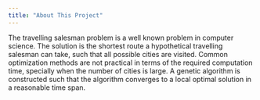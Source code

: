 ```yaml
---
title: "About This Project"
---
```


The travelling salesman problem is a well known problem in computer science. The solution is the shortest route a hypothetical travelling salesman can take, such that all possible cities are visited. Common optimization methods are not practical in terms of the required computation time, specially when the number of cities is large. A genetic algorithm is constructed such that the algorithm converges to a local optimal solution in a reasonable time span.

